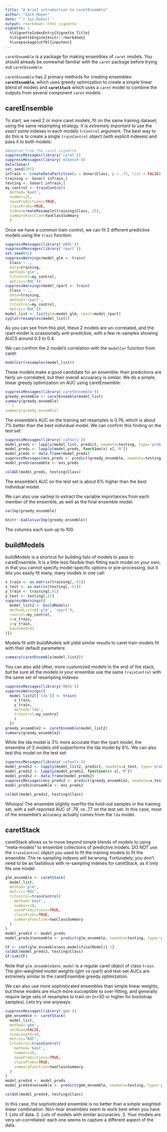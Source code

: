 ```yaml
---
title: "A brief introduction to caretEnsemble"
author: "Zach Mayer"
date: "`r Sys.Date()`"
output: rmarkdown::html_vignette
vignette: >
  %\VignetteIndexEntry{Vignette Title}
  %\VignetteEngine{knitr::rmarkdown}
  %\usepackage[utf8]{inputenc}
---
```


`caretEnsemble` is a package for making ensembles of `caret` models.  You should already be somewhat familiar with the `caret` package before trying out `caretEnsemble`.

`caretEnsemble` has 2 primary methods for creating ensembles: **`caretEnsemble`**, which uses greedy optimization to create a simple linear blend of models and **`caretStack`** which uses a `caret` model to combine the outputs from several component `caret` models.

## caretEnsemble

To start, we need 2 or more caret models, fit on the same training dataset, using the same resampling strategy.  It is *extremely important* to use the *exact same* indexes in each models `trControl` argument.  The best way to do this is to create a single `trainControl` object (with explicit indexes) and pass it to both models:

```r
#Adapted from the caret vignette
suppressMessages(library('caret'))
suppressMessages(library('mlbench'))
data(Sonar)
set.seed(107)
inTrain <- createDataPartition(y = Sonar$Class, p = .75, list = FALSE)
training <- Sonar[ inTrain,]
testing <- Sonar[-inTrain,]
my_control <- trainControl(
  method='boot',
  number=25,
  savePredictions=TRUE,
  classProbs=TRUE,
  index=createResample(training$Class, 25),
  summaryFunction=twoClassSummary
  )
```

Once we have a common train control, we can fit 2 different predictive models using the `train` function:
```r
suppressMessages(library('pROC'))
suppressMessages(library('rpart'))
set.seed(42)
suppressWarnings(model_glm <- train(
  Class ~ ., 
  data=training, 
  method='glm', 
  trControl=my_control,
  metric='ROC'))
suppressWarnings(model_rpart <- train(
  Class ~ ., 
  data=training, 
  method='rpart', 
  trControl=my_control, 
  metric='ROC'))
model_list <- list(glm=model_glm, rpart=model_rpart)
xyplot(resamples(model_list))
```
    
As you can see from this plot, these 2 models are un-correlated, and the rpart model is ocassionally anti-predictive, with a few re-samples showing AUCS around 0.3 to 0.4.

We can confirm the 2 model's correlation with the `modelCor` function from caret:
```r
modelCor(resamples(model_list))
```

These models make a good candidate for an ensemble: their predicitons are fairly un-correlated, but their overall accuaracy is similar.  We do a simple, linear greedy optimization on AUC using caretEnsemble:
```r
suppressMessages(library('caretEnsemble'))
greedy_ensemble <- caretEnsemble(model_list)
summary(greedy_ensemble)
```r
summary(greedy_ensemble)
```

The ensemble's AUC on the training set resamples is 0.76, which is about 7% better than the best individual model.  We can confirm this finding on the test set:
```r
suppressMessages(library('caTools'))
model_preds <- lapply(model_list, predict, newdata=testing, type='prob')
model_preds <- lapply(model_preds, function(x) x[,'M'])
model_preds <- data.frame(model_preds)
suppressMessages(ens_preds <- predict(greedy_ensemble, newdata=testing))
model_preds$ensemble <- ens_preds
```
```r
colAUC(model_preds, testing$Class)
```
The ensemble's AUC on the test set is about 6% higher than the best individual model.

We can also use varImp to extract the variable importances from each member of the ensemble, as well as the final ensemble model:
```r
varImp(greedy_ensemble)
```
```r
knitr::kable(varImp(greedy_ensemble))
```

The columns each sum up to 100.

## buildModels

buildModels is a shortcut for building lists of models to pass to caretEnsemble.  It is a little less flexible than fitting each model on your own, in that you cannot specify model-specific options or pre-processing, but it lets you easily fit many, many models in one call:
```r
x_train <- as.matrix(training[,-61])
x_test <- as.matrix(testing[,-61])
y_train <- training[,61]
y_test <- testing[,61]
suppressWarnings({
  model_list2 <- buildModels(
  methodList=c('glm', 'rpart'), 
  control=my_control,
  x=x_train, 
  y=y_train,
  baseSeed=42
)})
```
Models fit with buildModels will yield similar results to caret train models fit with their default parameters:
```r
summary(caretEnsemble(model_list2))
```

You can also add other, more customized models to the end of the stack, but be sure all the models in your ensemble use the same `trainControl` with the same set of resampling indexes:
```r
suppressMessages(library('MASS'))
suppressWarnings({
  model_list2[['lda']] <- train(
    x_train, 
    y_train,
    method='lda', 
    trControl=my_control
    )
  })
greedy_ensemble2 <- caretEnsemble(model_list2)
summary(greedy_ensemble2)
```
While the lda model is 3% more accurate than the rpart model, the ensemble of 3 models still outperforms the lda model by 6%.  We can also test this model on the test set:
```r
suppressMessages(library('caTools'))
model_preds2 <- lapply(model_list2, predict, newdata=x_test, type='prob')
model_preds2 <- lapply(model_preds2, function(x) x[,'M'])
model_preds2 <- data.frame(model_preds2)
suppressMessages(ens_preds2 <- predict(greedy_ensemble2, newdata=x_test))
model_preds2$ensemble <- ens_preds2
```
```r
colAUC(model_preds2, testing$Class)
```
Whoops! The ensemble slightly overfits the hold-out samples in the training set, with a self-reported AUC of .79, vs .77 on the test set.  In this case, most of the ensemble's accuracy actually comes from the `lda` model.

## caretStack
caretStack allows us to move beyond simple blends of models to using "meta-models" to ensemble collections of predictive models. DO NOT use the `trainControl` object you used to fit the training models to fit the ensemble.  The re-sampling indexes will be wrong.  Fortunately, you don't need to be as fastidious with re-sampling indexes for caretStack, as it only fits one model.

```r
glm_ensemble <- caretStack(
  model_list, 
  method='glm',
  metric='ROC',
  trControl=trainControl(
    method='boot',
    number=10,
    savePredictions=TRUE,
    classProbs=TRUE,
    summaryFunction=twoClassSummary
  )
)
model_preds3 <- model_preds
model_preds3$ensemble <- predict(glm_ensemble, newdata=testing, type='prob')$M
```
```r
CF <- coef(glm_ensemble$ens_model$finalModel)[-1]
colAUC(model_preds3, testing$Class)
CF/sum(CF)
```
Note that `glm_ensemble$ens_model` is a regular caret object of class `train`.  The glm-weighted model weights (glm vs rpart) and test-set AUCs are extremely similar to the caretEnsemble greedy optimization.

We can also use more sophisticated ensembles than simple linear weights, but these models are much more succeptible to over-fitting, and generally require large sets of resamples to train on (n=50 or higher for bootstrap samples).  Lets try one anyways:
```r
suppressMessages(library('gbm'))
gbm_ensemble <- caretStack(
  model_list, 
  method='gbm',
  verbose=FALSE,
  tuneLength=10,
  metric='ROC',
  trControl=trainControl(
    method='boot',
    number=10,
    savePredictions=TRUE,
    classProbs=TRUE,
    summaryFunction=twoClassSummary
  )
)
model_preds4 <- model_preds
model_preds4$ensemble <- predict(gbm_ensemble, newdata=testing, type='prob')$M
```
```r
colAUC(model_preds4, testing$Class)
```
In this case, the sophisticated ensemble is no better than a simple weighted linear combination.  Non-linar ensembles seem to work best when you have 
1. Lots of data.
2. Lots of models with similar accuracies.
3. Your models are very un-correllated: each one seems to capture a different aspect of the data.
